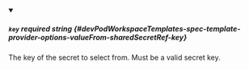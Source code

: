 
<details className="config-field" data-expandable="false" open>
<summary>

##### `key` <span className="config-field-required" data-required="true">required</span> <span className="config-field-type">string</span> <span className="config-field-default"></span> <span className="config-field-enum"></span> {#devPodWorkspaceTemplates-spec-template-provider-options-valueFrom-sharedSecretRef-key}

The key of the secret to select from.  Must be a valid secret key.

</summary>



</details>
